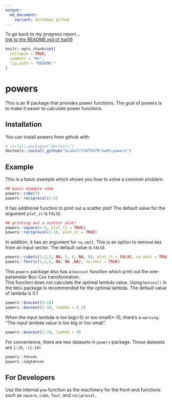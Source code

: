 ---
output:
  md_document:
    variant: markdown_github
---

<!-- README.md is generated from README.Rmd. Please edit that file -->
To go back to my progress report...   
[link to the README.md of hw09](https://github.com/bcahn7/STAT547M-hw-An-Byeongchan/blob/master/hw09/README.md)  




```{r, echo = FALSE}
knitr::opts_chunk$set(
  collapse = TRUE,
  comment = "#>",
  fig.path = "README-"
)
```

# powers

This is an R package that provides power functions.
The goal of powers is to make it easier to calculate power functions.

## Installation
You can install powers from github with:
```{r}
# install.packages("devtools")
devtools::install_github("bcahn7/STAT547M-hw09-powers")
```


## Example

This is a basic example which shows you how to solve a common problem:

```{r example}
## basic example code
powers::cube(3)
powers::reciprocal(1:5)
```
It has additional function to print out a scatter plot! The default value for the argument `plot_it` is `FALSE`.
```{r}
## printing out a scatter plot!
powers::square(1:5, plot_it = TRUE)
powers::reciprocal(1:10, plot_it = TRUE)
```
In addition, it has an argument for `na.omit`. This is an option to remove `NA`s from an input vector. The default value is `FALSE`.
```{r}
powers::cube(c(1,2,3, NA, 5, 6, NA, 8), plot_it = FALSE, na.omit = TRUE)
powers::four(c(1,2,3, NA, NA ,NA), na.omit = TRUE)
```
  
   
This `powers` package also has a `boxcoxt` function which print out the one-parameter Box-Cox transformation.     
This function does not calculate the optimal lambda value. Using `boxcox()` in the `MASS` package is recommended for the optimal lambda. The default value of lambda is 0.1
```{r}
powers::boxcoxt(5:10)
powers::boxcoxt(1:10, lambda = 0.3)
```
When the input lambda is too big(>5) or too small(<-5), there's a `warning`: "The input lambda value is too big or too small".
```{r}
powers::boxcoxt(1:10, lambda = 9)
```
     
   
   
For convenience, there are two datasets in `powers` package. Those datasets are `1:10`, `-(1:10)`
```{r}
powers::tenvec
powers::negtenvec
```





## For Developers
Use the internal `pow` function as the machinery for the front-end functions such as `square`, `cube`, `four`, and `reciprocal`.

